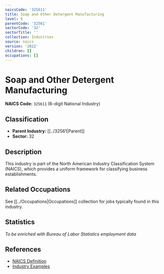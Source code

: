 ```yaml
---
naicsCode: '325611'
title: Soap and Other Detergent Manufacturing
level: 6
parentCode: '32561'
sectorCode: '32'
sectorTitle: ''
collection: Industries
source: naics
version: '2022'
children: []
occupations: []
---
```

# Soap and Other Detergent Manufacturing

**NAICS Code:** `325611` (6-digit National Industry)

## Classification

- **Parent Industry:** [[../32561|Parent]]
- **Sector:** 32

## Description

This industry is part of the North American Industry Classification System (NAICS), which provides a uniform framework for classifying business establishments.

## Related Occupations

See [[../Occupations|Occupations]] collection for jobs typically found in this industry.

## Statistics

*To be enriched with Bureau of Labor Statistics employment data*

## References

- [NAICS Definition](https://www.census.gov/naics/)
- [Industry Examples](https://www.census.gov/naics/2022NAICS/)
